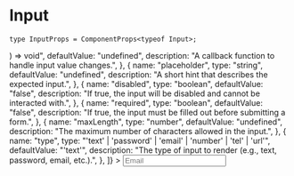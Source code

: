 # Input


```tsx
type InputProps = ComponentProps<typeof Input>;
```

<div className="pb-24 h-full">
  <DocsComponentLayout
    className="h-screen mb-40"
    propInfo={[
      {
        name: "className",
        type: "string",
        defaultValue: "undefined",
        description: "The CSS class name for styling the button.",
      },
      {
        name: "value",
        type: "string",
        defaultValue: "''",
        description: "The current value of the input.",
      },
      {
        name: "onChange",
        type: "(event: React.ChangeEvent<HTMLInputElement>) => void",
        defaultValue: "undefined",
        description: "A callback function to handle input value changes.",
      },
      {
        name: "placeholder",
        type: "string",
        defaultValue: "undefined",
        description: "A short hint that describes the expected input.",
      },
      {
        name: "disabled",
        type: "boolean",
        defaultValue: "false",
        description:
          "If true, the input will be disabled and cannot be interacted with.",
      },
      {
        name: "required",
        type: "boolean",
        defaultValue: "false",
        description:
          "If true, the input must be filled out before submitting a form.",
      },
      {
        name: "maxLength",
        type: "number",
        defaultValue: "undefined",
        description: "The maximum number of characters allowed in the input.",
      },
      {
        name: "type",
        type: "'text' | 'password' | 'email' | 'number' | 'tel' | 'url'",
        defaultValue: "'text'",
        description:
          "The type of input to render (e.g., text, password, email, etc.).",
      },
    ]}
  >
    <Input type="email" placeholder="Email" />
  </DocsComponentLayout>
</div>
